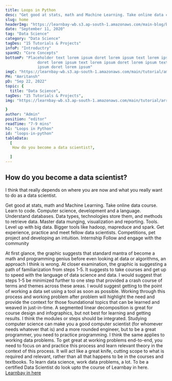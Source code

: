 ```yaml
---
title: Loops in Python
desc: "Get good at stats, math and Machine Learning. Take online data course. Learn to code. Computer science, development and a language..."
slug: home
headerImg: "https://learnbay-wb.s3.ap-south-1.amazonaws.com/main-blog/blog/book.jpg"
date: "September 11, 2020"
tag: "Data Science"
category: "Data Science"
tagDes: "15 Tutorials & Projects"
infoP: "Introductry"
spanH2: "Core Concepts"
bottomP: "Placeholder text lorem ipsum doret lorem ipsum text lorem ipsum
              doret lorem ipsum text lorem ipsum doret lorem ipsum text lorem
              ipsum doret lorem ipsum"
imgC: "https://learnbay-wb.s3.ap-south-1.amazonaws.com/main/tutorial/amritansh.png"
PH: "Amritansh"
pD: "Sep 22, 2022"
topic: {
  title: "Data Science",
tagDes: "15 Tutorials & Projects",
img: "https://learnbay-wb.s3.ap-south-1.amazonaws.com/main/tutorial/arrow.png"

}
author: "Admin"
position: "editor"
readTime: "7-9 mins"
h1: "Loops in Python"
id: "loops-in-python"
tableData:
  [
   How do you become a data scientist?,

  ]
---
```

## How do you become a data scientist?

I think that really depends on where you are now and what you really want to do as a data scientist.

Get good at stats, math and Machine Learning. Take online data course.
Learn to code. Computer science, development and a language.
Understand databases. Data types, technologies store them, and methods to retrieve data.
Master data munging, visualization and reporting. Tools.
Level up with big data. Bigger tools like hadoop, mapreduce and spark.
Get experience, practice and meet fellow data scientists. Competitions, pet project and developing an intuition.
Internship
Follow and engage with the community

At first glance, the graphic suggests that standard mantra of become a math and programming genius before even looking at data or algorithms, an approach I think is wrong. At closer examination, the graphic is suggesting a path of familiarization from steps 1-5. It suggests to take courses and get up to speed with the language of data science and data.
I would suggest that steps 1-5 be minimized further to one step that provided a crash course of terms and themes across these areas. I would suggest getting to the point of working a data set using a tool as soon as possible. Working through this process and working problem after problem will highlight the need and provide the context for those foundational topics that can be learned and weaved in just-in-time.
A segmented linear decomposition is great for course design and infographics, but not best for learning and getting results. I think the modules or steps should be integrated. Studying computer science can make you a good computer scientist (for whomever needs whatever that is) and a more rounded engineer, but to be a great programmer, you need to practice programming.
I think the same applies to working data problems. To get great at working problems end-to-end, you need to focus on and practice this process and learn relevant theory in the context of this process. It will act like a great knife, cutting scope to what is required and relevant, rather than all that happens to be in the courses and textbooks.
To learn data science, work data problems, a lot. To be a certified Data Scientist do look upto the course of Learnbay in here.
[ Learnbay in here](http://learnbay.co/)